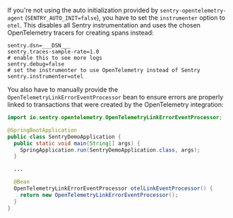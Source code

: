If you're not using the auto initialization provided by `sentry-opentelemetry-agent` (`SENTRY_AUTO_INIT=false`), you have to
set the `instrumenter` option to `otel`. This disables all Sentry instrumentation and uses the chosen OpenTelemetry tracers for creating spans instead:

```properties {filename:application.properties}
sentry.dsn=___DSN___
sentry.traces-sample-rate=1.0
# enable this to see more logs
sentry.debug=false
# set the instrumenter to use OpenTelemetry instead of Sentry
sentry.instrumenter=otel
```

You also have to manually provide the `OpenTelemetryLinkErrorEventProcessor` bean to ensure errors are properly linked to transactions that were created by the OpenTelemetry integration:

```java {filename:SentryDemoApplication.java}
import io.sentry.opentelemetry.OpenTelemetryLinkErrorEventProcessor;

@SpringBootApplication
public class SentryDemoApplication {
  public static void main(String[] args) {
    SpringApplication.run(SentryDemoApplication.class, args);
  }

  ...

  @Bean
  OpenTelemetryLinkErrorEventProcessor otelLinkEventProcessor() {
    return new OpenTelemetryLinkErrorEventProcessor();
  }
}
```
